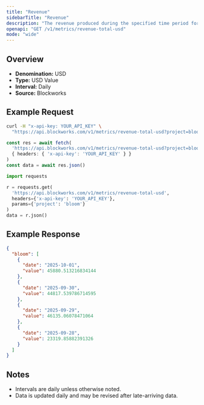 ```yaml
---
title: "Revenue"
sidebarTitle: "Revenue"
description: "The revenue produced during the specified time period for given project."
openapi: "GET /v1/metrics/revenue-total-usd"
mode: "wide"
---
```


## Overview

- **Denomination:** USD
- **Type:** USD Value
- **Interval:** Daily
- **Source:** Blockworks

## Example Request

<CodeGroup>

```bash cURL
curl -H "x-api-key: YOUR_API_KEY" \
  "https://api.blockworks.com/v1/metrics/revenue-total-usd?project=bloom"
```

```typescript TypeScript
const res = await fetch(
  'https://api.blockworks.com/v1/metrics/revenue-total-usd?project=bloom',
  { headers: { 'x-api-key': 'YOUR_API_KEY' } }
)
const data = await res.json()
```

```python Python
import requests

r = requests.get(
  'https://api.blockworks.com/v1/metrics/revenue-total-usd',
  headers={'x-api-key': 'YOUR_API_KEY'},
  params={'project': 'bloom'}
)
data = r.json()
```

</CodeGroup>

## Example Response

```json
{
  "bloom": [
    {
      "date": "2025-10-01",
      "value": 45880.513216834144
    },
    {
      "date": "2025-09-30",
      "value": 44817.539786714595
    },
    {
      "date": "2025-09-29",
      "value": 46135.06078471064
    },
    {
      "date": "2025-09-28",
      "value": 23319.85882391326
    }
  ]
}
```

## Notes
- Intervals are daily unless otherwise noted.
- Data is updated daily and may be revised after late-arriving data.